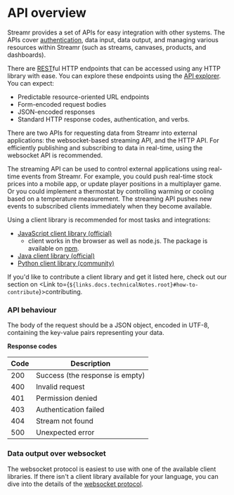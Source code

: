 
# API overview

Streamr provides a set of APIs for easy integration with other systems. The APIs cover [authentication](#authentication), data input, data output, and managing various resources within Streamr (such as streams, canvases, products, and dashboards).

There are <a href="https://en.wikipedia.org/wiki/Representational_state_transfer" target="_blank">REST</a>ful HTTP endpoints that can be accessed using any HTTP library with ease. You can explore these endpoints using the [API explorer](#api-explorer). You can expect:
- Predictable resource-oriented URL endpoints
- Form-encoded request bodies
- JSON-encoded responses
- Standard HTTP response codes, authentication, and verbs.

There are two APIs for requesting data from Streamr into external applications: the websocket-based streaming API, and the HTTP API. For efficiently publishing and subscribing to data in real-time, using the websocket API is recommended.

The streaming API can be used to control external applications using real-time events from Streamr. For example, you could push real-time stock prices into a mobile app, or update player positions in a multiplayer game. Or you could implement a thermostat by controlling warming or cooling based on a temperature measurement. The streaming API pushes new events to subscribed clients immediately when they become available.

Using a client library is recommended for most tasks and integrations:

- <a href="https://github.com/streamr-dev/streamr-client-javascript" target="_blank">JavaScript client library (official)</a> 
    - client works in the browser as well as node.js. The package is available on <a href="https://www.npmjs.com/package/streamr-client" target="_blank">npm</a>.
- <a href="https://github.com/streamr-dev/streamr-client-java" target="_blank">Java client library (official)</a>
- <a href="https://github.com/streamr-dev/streamr-client-python" target="_blank">Python client library (community)</a>

If you'd like to contribute a client library and get it listed here, check out our section on <Link to={`${links.docs.technicalNotes.root}#how-to-contribute`}>contributing</Link>.

### API behaviour

The body of the request should be a JSON object, encoded in UTF-8, containing the key-value pairs representing your data.

**Response codes**

Code | Description
---- | -----------
200  | Success (the response is empty)
400  | Invalid request
401  | Permission denied
403  | Authentication failed
404  | Stream not found
500  | Unexpected error

### Data output over websocket

The websocket protocol is easiest to use with one of the available client libraries. If there isn't a client library available for your language, you can dive into the details of the <a href="https://github.com/streamr-dev/streamr-specs/blob/master/PROTOCOL.md" target="_blank">websocket protocol</a>.
